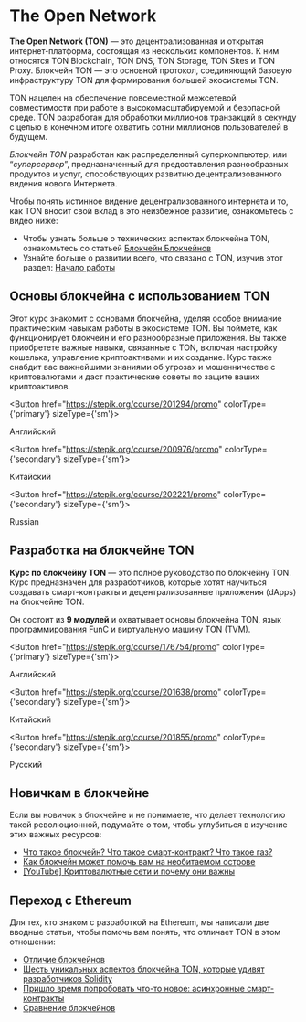 
# The Open Network

**The Open Network (TON)** — это децентрализованная и открытая интернет-платформа, состоящая из нескольких компонентов. К ним относятся TON Blockchain, TON DNS, TON Storage, TON Sites и TON Proxy. Блокчейн TON — это основной протокол, соединяющий базовую инфраструктуру TON для формирования большей экосистемы TON.

TON нацелен на обеспечение повсеместной межсетевой совместимости при работе в высокомасштабируемой и безопасной среде. TON разработан для обработки миллионов транзакций в секунду с целью в конечном итоге охватить сотни миллионов пользователей в будущем.

_Блокчейн TON_ разработан как распределенный суперкомпьютер, или “_суперсервер_”, предназначенный для предоставления разнообразных продуктов и услуг, способствующих развитию децентрализованного видения нового Интернета.

Чтобы понять истинное видение децентрализованного интернета и то, как TON вносит свой вклад в это неизбежное развитие, ознакомьтесь с видео ниже:

<Player url="https://www.youtube.com/watch?v=XgzHmV_nnpY" />

- Чтобы узнать больше о технических аспектах блокчейна TON, ознакомьтесь со статьей [Блокчейн Блокчейнов](/v3/concepts/dive-into-ton/ton-blockchain/blockchain-of-blockchains)
- Узнайте больше о развитии всего, что связано с TON, изучив этот раздел: [Начало работы](/v3/documentation/ton-documentation)

## Основы блокчейна с использованием TON

Этот курс знакомит с основами блокчейна, уделяя особое внимание практическим навыкам работы в экосистеме TON. Вы поймете, как функционирует блокчейн и его разнообразные приложения. Вы также приобретете важные навыки, связанные с TON, включая настройку кошелька, управление криптоактивами и их создание. Курс также снабдит вас важнейшими знаниями об угрозах и мошенничестве с криптовалютами и даст практические советы по защите ваших криптоактивов.

<Button href="https://stepik.org/course/201294/promo"
        colorType={'primary'} sizeType={'sm'}>

Английский

</Button>

<Button href="https://stepik.org/course/200976/promo"
        colorType={'secondary'} sizeType={'sm'}>

Китайский

</Button>

<Button href="https://stepik.org/course/202221/promo"
        colorType={'secondary'} sizeType={'sm'}>

Russian

</Button>

## Разработка на блокчейне TON

**Курс по блокчейну TON** — это полное руководство по блокчейну TON. Курс предназначен для разработчиков, которые хотят научиться создавать смарт-контракты и децентрализованные приложения (dApps) на блокчейне TON.

Он состоит из **9 модулей** и охватывает основы блокчейна TON, язык программирования FunC и виртуальную машину TON (TVM).

<Button href="https://stepik.org/course/176754/promo"
        colorType={'primary'} sizeType={'sm'}>

Английский

</Button>

<Button href="https://stepik.org/course/201638/promo"
        colorType={'secondary'} sizeType={'sm'}>

Китайский

</Button>

<Button href="https://stepik.org/course/201855/promo"
        colorType={'secondary'} sizeType={'sm'}>

Русский

</Button>

## Новичкам в блокчейне

Если вы новичок в блокчейне и не понимаете, что делает технологию такой революционной, подумайте о том, чтобы углубиться в изучение этих важных ресурсов:

- [Что такое блокчейн? Что такое смарт-контракт? Что такое газ?](https://blog.ton.org/what_is_blockchain)
- [Как блокчейн может помочь вам на необитаемом острове](https://talkol.medium.com/why-decentralized-consensus-blockchain-is-good-for-business-5ff263468210)
- [\[YouTube\] Криптовалютные сети и почему они важны](https://youtu.be/2wxtiNgXBaU)

## Переход с Ethereum

Для тех, кто знаком с разработкой на Ethereum, мы написали две вводные статьи, чтобы помочь вам понять, что отличает TON в этом отношении:

- [Отличие блокчейнов](/v3/concepts/dive-into-ton/go-from-ethereum/difference-of-blockchains)
- [Шесть уникальных аспектов блокчейна TON, которые удивят разработчиков Solidity](https://blog.ton.org/six-unique-aspects-of-ton-blockchain-that-will-surprise-solidity-developers)
- [Пришло время попробовать что-то новое: асинхронные смарт-контракты](https://telegra.ph/Its-time-to-try-something-new-Asynchronous-smart-contracts-03-25)
- [Сравнение блокчейнов](https://ton.org/comparison_of_blockchains.pdf)
